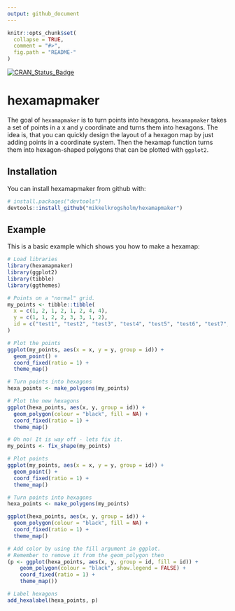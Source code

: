 ```yaml
---
output: github_document
---
```


<!-- README.md is generated from README.Rmd. Please edit that file -->

```r
knitr::opts_chunk$set(
  collapse = TRUE,
  comment = "#>",
  fig.path = "README-"
)
```

[![CRAN_Status_Badge](http://www.r-pkg.org/badges/version/hexamapmaker)](http://cran.r-project.org/package=hexamapmaker)

# hexamapmaker

The goal of `hexamapmaker` is to turn points into hexagons. `hexamapmaker` takes a set of points in a x and y coordinate and turns them into hexagons. The idea is, that you can quickly design the layout of a hexagon map by just adding points in a coordinate system. Then the hexamap function turns them into hexagon-shaped polygons that can be plotted with `ggplot2`.

## Installation

You can install hexamapmaker from github with:

```r
# install.packages("devtools")
devtools::install_github("mikkelkrogsholm/hexamapmaker")
```

## Example

This is a basic example which shows you how to make a hexamap:

```r
# Load libraries
library(hexamapmaker)
library(ggplot2)
library(tibble)
library(ggthemes)
```

```r
# Points on a "normal" grid.
my_points <- tibble::tibble(
  x = c(1, 2, 1, 2, 1, 2, 4, 4),
  y = c(1, 1, 2, 2, 3, 3, 1, 2),
  id = c("test1", "test2", "test3", "test4", "test5", "test6", "test7", "test8")
)

# Plot the points
ggplot(my_points, aes(x = x, y = y, group = id)) +
  geom_point() +
  coord_fixed(ratio = 1) +
  theme_map()
```

```r
# Turn points into hexagons
hexa_points <- make_polygons(my_points)

# Plot the new hexagons
ggplot(hexa_points, aes(x, y, group = id)) +
  geom_polygon(colour = "black", fill = NA) +
  coord_fixed(ratio = 1) +
  theme_map()
```

```r
# Oh no! It is way off - lets fix it.
my_points <- fix_shape(my_points)

# Plot points
ggplot(my_points, aes(x = x, y = y, group = id)) +
  geom_point() +
  coord_fixed(ratio = 1) +
  theme_map()
```

```r
# Turn points into hexagons
hexa_points <- make_polygons(my_points)

ggplot(hexa_points, aes(x, y, group = id)) +
  geom_polygon(colour = "black", fill = NA) +
  coord_fixed(ratio = 1) +
  theme_map()
```

```r
# Add color by using the fill argument in ggplot.
# Remember to remove it from the geom_polygon then
(p <- ggplot(hexa_points, aes(x, y, group = id, fill = id)) +
    geom_polygon(colour = "black", show.legend = FALSE) +
    coord_fixed(ratio = 1) +
    theme_map())

# Label hexagons
add_hexalabel(hexa_points, p)
```

